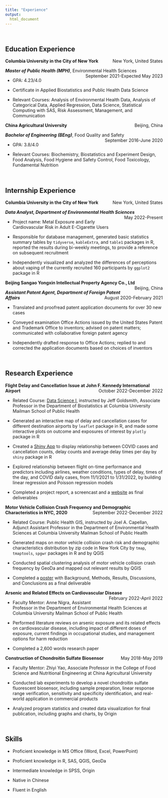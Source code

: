 ```yaml
---
title: "Experience"
output: 
  html_document
---
```


<br>

## Education Experience

<p style="text-align:left;">
    **Columbia University in the City of New York**
    <span style="float:right;">
    New York, United States
    </span>
</p>

<p style="text-align:left;">
    **_Master of Public Health (MPH)_**, Environmental Health Sciences
    <span style="float:right;">
    September 2021-Expected May 2023
    </span>
</p>

*   GPA: 4.23/4.0

*   Certificate in Applied Biostatistics and Public Health Data Science

*   Relevant Courses: Analysis of Environmental Health Data, Analysis of Categorical Data, Applied Regression, Data Science, Statistical Computing with SAS, Risk Assessment, Management, and Communication

<p style="text-align:left;">
    **China Agricultural University**
    <span style="float:right;">
    Beijing, China
    </span>
</p>

<p style="text-align:left;">
    **_Bachelor of Engineering (BEng)_**, Food Quality and Safety
    <span style="float:right;">
    September 2016-June 2020
    </span>
</p>

*   GPA: 3.8/4.0

*   Relevant Courses: Biochemistry, Biostatistics and Experiment Design, Food Analysis, Food Hygiene and Safety Control, Food Toxicology, Fundamental Nutrition

<br>

## Internship Experience

<p style="text-align:left;">
    **Columbia University in the City of New York**
    <span style="float:right;">
    New York, United States
    </span>
</p>

<p style="text-align:left;">
    **_Data Analyst, Department of Environmental Health Sciences_**
    <span style="float:right;">
    May 2022-Present
    </span>
</p>

*   Project name: Metal Exposure and Early Cardiovascular Risk in Adult E-Cigarette Users

*   Responsible for database management, generated basic statistics summary tables by `tidyverse`, `kableExtra`, and `table1` packages in R, reported the results during bi-weekly meetings, to provide a reference on subsequent recruitment

*   Independently visualized and analyzed the differences of perceptions about vaping of the currently recruited 160 participants by `ggplot2` package in R

<p style="text-align:left;">
    **Beijing Sangao Yongxin Intellectual Property Agency Co., Ltd**
    <span style="float:right;">
    Beijing, China
    </span>
</p>

<p style="text-align:left;">
    **_Assistant Patent Agent, Department of Foreign Patent Affairs_**
    <span style="float:right;">
    August 2020-February 2021
    </span>
</p>

*   Translated and proofread patent application documents for over 30 new cases

*   Conveyed examination Office Actions issued by the United States Patent and Trademark Office to inventors; advised on patent matters; communicated with collaborative foreign patent agency

*   Independently drafted response to Office Actions; replied to and corrected the application documents based on choices of inventors

<br>

## Research Experience

<p style="text-align:left;">
    **Flight Delay and Cancellation Issue at John F. Kennedy International Airport**
    <span style="float:right;">
    October 2022-December 2022
    </span>
</p>

*   Related Course: [Data Science I](https://p8105.com/), instructed by Jeff Goldsmith, Associate Professor in the Department of Biostatistics at Columbia University Mailman School of Public Health

*   Generated an interactive map of delay and cancellation cases for different destination airports by `leaflet` package in R, and made some interactive plots on outcome and exposures of interest by `plotly` package in R

*   Created a [Shiny App](https://sn2ylh-siyue-gao.shinyapps.io/delay_cancelation/) to display relationship between COVID cases and cancellation counts, delay counts and average delay times per day by `shiny` package in R

*   Explored relationship between flight on-time performance and predictors including airlines, weather conditions, types of delay, times of the day, and COVID daily cases, from 11/1/2021 to 1/31/2022, by building linear regression and Poisson regression models

*   Completed a project report, a screencast and a [website](https://yingchenx.github.io/final_project_jfk_delay/) as final deliverables

<p style="text-align:left;">
    **Motor Vehicle Collision Crash Frequency and Demographic Characteristics in NYC, 2020**
    <span style="float:right;">
    September 2022-December 2022
    </span>
</p>

*   Related Course: Public Health GIS, instructed by Joel A. Capellan, Adjunct Assistant Professor in the Department of Environmental Health Sciences at Columbia University Mailman School of Public Health

*   Generated maps on motor vehicle collision crash risk and demographic characteristics distribution by zip code in New York City by `tmap`, `tmaptools`, `spgwr` packages in R and by QGIS

*   Conducted spatial clustering analysis of motor vehicle collision crash frequency by GeoDa and mapped out relevant results by QGIS

*   Completed a [poster](gis_project.html) with Background, Methods, Results, Discussions, and Conclusions as a final deliverable

<p style="text-align:left;">
    **Arsenic and Related Effects on Cardiovascular Disease**
    <span style="float:right;">
    February 2022-April 2022
    </span>
</p>

*   Faculty Mentor: Anne Nigra, Assistant Professor in the Department of Environmental Health Sciences at Columbia University Mailman School of Public Health

*   Performed literature reviews on arsenic exposure and its related effects on cardiovascular disease, including impact of different doses of exposure, current findings in occupational studies, and management options for harm reduction

*   Completed a 2,600 words research paper

<p style="text-align:left;">
    **Construction of Chondroitin Sulfate Biosensor**
    <span style="float:right;">
    May 2018-May 2019
    </span>
</p>

*   Faculty Mentor: Zhiyi Yao, Associate Professor in the College of Food Science and Nutritional Engineering at China Agricultural University

*   Conducted lab experiments to develop a novel chondroitin sulfate fluorescent biosensor, including sample preparation, linear response range verification, sensitivity and specificity identification, and real-world application in commercial products

*   Analyzed program statistics and created data visualization for final publication, including graphs and charts, by Origin

<br>

## Skills

*   Proficient knowledge in MS Office (Word, Excel, PowerPoint)

*   Proficient knowledge in R, SAS, QGIS, GeoDa

*   Intermediate knowledge in SPSS, Origin

*   Native in Chinese

*   Fluent in English
